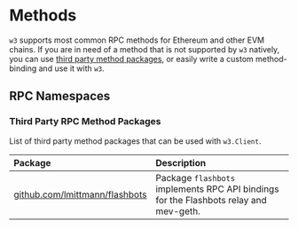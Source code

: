 # Methods

`w3` supports most common RPC methods for Ethereum and other EVM chains. If you are in need of a method that is not supported by `w3` natively, you can use [third party method packages](#third-party-rpc-method-packages), or easily write a custom method-binding and use it with `w3`.

## RPC Namespaces

<Cards>
  <Card title="eth" href="/rpc-methods/eth"/>
  <Card title="debug" href="/rpc-methods/debug"/>
  <Card title="txpool" href="/rpc-methods/txpool"/>
  <Card title="web3" href="/rpc-methods/web3" />
</Cards>

### Third Party RPC Method Packages

List of third party method packages that can be used with `w3.Client`.

| Package                                                                  | Description
| :----------------------------------------------------------------------- | :-----------
| [github.com/lmittmann/flashbots](https://github.com/lmittmann/flashbots) | Package `flashbots` implements RPC API bindings for the Flashbots relay and mev-geth.
